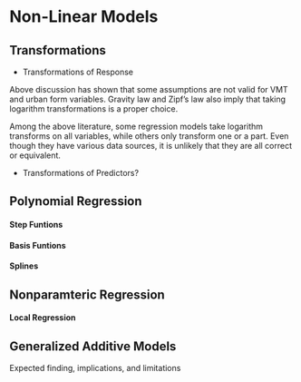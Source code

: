 # Non-Linear Models


## Transformations 

- Transformations of Response

Above discussion has shown that some assumptions are not valid for VMT and urban form variables.
Gravity law and Zipf's law also imply that taking logarithm transformations is a proper choice.

Among the above literature, some regression models take logarithm transforms on all variables, while others only transform one or a part. Even though they have various data sources, it is unlikely that they are all correct or equivalent.

- Transformations of Predictors?




## Polynomial Regression

#### Step Funtions

#### Basis Funtions

#### Splines

## Nonparamteric Regression

#### Local Regression

## Generalized Additive Models



Expected finding, implications, and limitations

